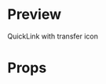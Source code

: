 

<Meta title="QuickLink" />

# Preview

QuickLink with transfer icon

<Preview>
  <Story name="01 - QuickLink with transfer icon">
    <QuickLink
      icon="transfer"
      text="Make a transfer"
      onClick={action('clicked')}
    />
  </Story>
</Preview>

# Props

<Props of={QuickLink} />
